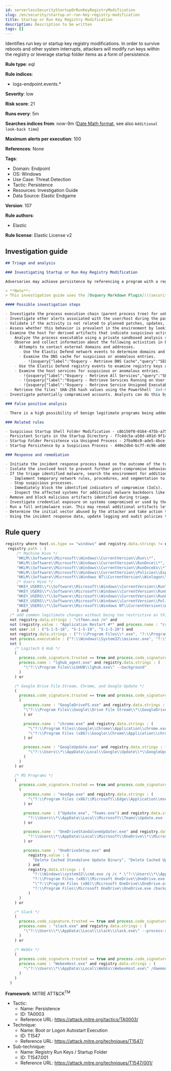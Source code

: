 ```yaml
---
id: serverlessSecurityStartupOrRunKeyRegistryModification
slug: /en/security/startup-or-run-key-registry-modification
title: Startup or Run Key Registry Modification
description: Description to be written
tags: []
---
```


<div id="startup-or-run-key-registry-modification"></div>

Identifies run key or startup key registry modifications. In order to survive reboots and other system interrupts, attackers will modify run keys within the registry or leverage startup folder items as a form of persistence.

**Rule type**: eql

**Rule indices**:

* logs-endpoint.events.*

**Severity**: low

**Risk score**: 21

**Runs every**: 5m

**Searches indices from**: now-9m ([Date Math format](((ref))/common-options.html#date-math), see also <DocLink id="serverlessSecurityRulesUiCreate" section="set-the-rules-schedule">`Additional look-back time`</DocLink>)

**Maximum alerts per execution**: 100

**References**: None

**Tags**:

* Domain: Endpoint
* OS: Windows
* Use Case: Threat Detection
* Tactic: Persistence
* Resources: Investigation Guide
* Data Source: Elastic Endgame

**Version**: 107

**Rule authors**:

* Elastic

**Rule license**: Elastic License v2

## Investigation guide

```markdown
## Triage and analysis

### Investigating Startup or Run Key Registry Modification

Adversaries may achieve persistence by referencing a program with a registry run key. Adding an entry to the run keys in the registry will cause the program referenced to be executed when a user logs in. These programs will executed under the context of the user and will have the account's permissions. This rule looks for this behavior by monitoring a range of registry run keys.

> **Note**:
> This investigation guide uses the [Osquery Markdown Plugin](((security-guide))/invest-guide-run-osquery.html) introduced in Elastic Stack version 8.5.0. Older Elastic Stack versions will display unrendered Markdown in this guide.

#### Possible investigation steps

- Investigate the process execution chain (parent process tree) for unknown processes. Examine their executable files for prevalence, whether they are located in expected locations, and if they are signed with valid digital signatures.
- Investigate other alerts associated with the user/host during the past 48 hours.
- Validate if the activity is not related to planned patches, updates, network administrator activity, or legitimate software installations.
- Assess whether this behavior is prevalent in the environment by looking for similar occurrences across hosts.
- Examine the host for derived artifacts that indicate suspicious activities:
  - Analyze the process executable using a private sandboxed analysis system.
  - Observe and collect information about the following activities in both the sandbox and the alert subject host:
    - Attempts to contact external domains and addresses.
      - Use the Elastic Defend network events to determine domains and addresses contacted by the subject process by filtering by the process' `process.entity_id`.
      - Examine the DNS cache for suspicious or anomalous entries.
        - !{osquery{"label":"Osquery - Retrieve DNS Cache","query":"SELECT * FROM dns_cache"}}
    - Use the Elastic Defend registry events to examine registry keys accessed, modified, or created by the related processes in the process tree.
    - Examine the host services for suspicious or anomalous entries.
      - !{osquery{"label":"Osquery - Retrieve All Services","query":"SELECT description, display_name, name, path, pid, service_type, start_type, status, user_account FROM services"}}
      - !{osquery{"label":"Osquery - Retrieve Services Running on User Accounts","query":"SELECT description, display_name, name, path, pid, service_type, start_type, status, user_account FROM services WHERE\nNOT (user_account LIKE '%LocalSystem' OR user_account LIKE '%LocalService' OR user_account LIKE '%NetworkService' OR\nuser_account == null)\n"}}
      - !{osquery{"label":"Osquery - Retrieve Service Unsigned Executables with Virustotal Link","query":"SELECT concat('https://www.virustotal.com/gui/file/', sha1) AS VtLink, name, description, start_type, status, pid,\nservices.path FROM services JOIN authenticode ON services.path = authenticode.path OR services.module_path =\nauthenticode.path JOIN hash ON services.path = hash.path WHERE authenticode.result != 'trusted'\n"}}
  - Retrieve the files' SHA-256 hash values using the PowerShell `Get-FileHash` cmdlet and search for the existence and reputation of the hashes in resources like VirusTotal, Hybrid-Analysis, CISCO Talos, Any.run, etc.
- Investigate potentially compromised accounts. Analysts can do this by searching for login events (for example, 4624) to the target host after the registry modification.

### False positive analysis

- There is a high possibility of benign legitimate programs being added to registry run keys. This activity could be based on new software installations, patches, or any kind of network administrator related activity. Before undertaking further investigation, verify that this activity is not benign.

### Related rules

- Suspicious Startup Shell Folder Modification - c8b150f0-0164-475b-a75e-74b47800a9ff
- Persistent Scripts in the Startup Directory - f7c4dc5a-a58d-491d-9f14-9b66507121c0
- Startup Folder Persistence via Unsigned Process - 2fba96c0-ade5-4bce-b92f-a5df2509da3f
- Startup Persistence by a Suspicious Process - 440e2db4-bc7f-4c96-a068-65b78da59bde

### Response and remediation

- Initiate the incident response process based on the outcome of the triage.
- Isolate the involved host to prevent further post-compromise behavior.
- If the triage identified malware, search the environment for additional compromised hosts.
  - Implement temporary network rules, procedures, and segmentation to contain the malware.
  - Stop suspicious processes.
  - Immediately block the identified indicators of compromise (IoCs).
  - Inspect the affected systems for additional malware backdoors like reverse shells, reverse proxies, or droppers that attackers could use to reinfect the system.
- Remove and block malicious artifacts identified during triage.
- Investigate credential exposure on systems compromised or used by the attacker to ensure all compromised accounts are identified. Reset passwords for these accounts and other potentially compromised credentials, such as email, business systems, and web services.
- Run a full antimalware scan. This may reveal additional artifacts left in the system, persistence mechanisms, and malware components.
- Determine the initial vector abused by the attacker and take action to prevent reinfection through the same vector.
- Using the incident response data, update logging and audit policies to improve the mean time to detect (MTTD) and the mean time to respond (MTTR).

```

## Rule query

```js
registry where host.os.type == "windows" and registry.data.strings != null and
 registry.path : (
     /* Machine Hive */
     "HKLM\\Software\\Microsoft\\Windows\\CurrentVersion\\Run\\*",
     "HKLM\\Software\\Microsoft\\Windows\\CurrentVersion\\RunOnce\\*",
     "HKLM\\Software\\Microsoft\\Windows\\CurrentVersion\\RunOnceEx\\*",
     "HKLM\\Software\\Microsoft\\Windows\\CurrentVersion\\Policies\\Explorer\\Run\\*",
     "HKLM\\Software\\Microsoft\\Windows NT\\CurrentVersion\\Winlogon\\Shell\\*",
     /* Users Hive */
     "HKEY_USERS\\*\\Software\\Microsoft\\Windows\\CurrentVersion\\Run\\*",
     "HKEY_USERS\\*\\Software\\Microsoft\\Windows\\CurrentVersion\\RunOnce\\*",
     "HKEY_USERS\\*\\Software\\Microsoft\\Windows\\CurrentVersion\\RunOnceEx\\*",
     "HKEY_USERS\\*\\Software\\Microsoft\\Windows\\CurrentVersion\\Policies\\Explorer\\Run\\*",
     "HKEY_USERS\\*\\Software\\Microsoft\\Windows NT\\CurrentVersion\\Winlogon\\Shell\\*"
     ) and
  /* add common legitimate changes without being too restrictive as this is one of the most abused AESPs */
  not registry.data.strings : "ctfmon.exe /n" and
  not (registry.value : "Application Restart #*" and process.name : "csrss.exe") and
  not user.id : ("S-1-5-18", "S-1-5-19", "S-1-5-20") and
  not registry.data.strings : ("?:\\Program Files\\*.exe", "?:\\Program Files (x86)\\*.exe") and
  not process.executable : ("?:\\Windows\\System32\\msiexec.exe", "?:\\Windows\\SysWOW64\\msiexec.exe") and
  not (
    /* Logitech G Hub */
    (
      process.code_signature.trusted == true and process.code_signature.subject_name : "Logitech Inc" and
      process.name : "lghub_agent.exe" and registry.data.strings : (
        "\"?:\\Program Files\\LGHUB\\lghub.exe\" --background"
      )
    ) or

    /* Google Drive File Stream, Chrome, and Google Update */
    (
      process.code_signature.trusted == true and process.code_signature.subject_name : "Google LLC" and
      (
        process.name : "GoogleDriveFS.exe" and registry.data.strings : (
        "\"?:\\Program Files\\Google\\Drive File Stream\\*\\GoogleDriveFS.exe\" --startup_mode"
        ) or

        process.name : "chrome.exe" and registry.data.strings : (
          "\"?:\\Program Files\\Google\\Chrome\\Application\\chrome.exe\" --no-startup-window /prefetch:5",
          "\"?:\\Program Files (x86)\\Google\\Chrome\\Application\\chrome.exe\" --no-startup-window /prefetch:5"
        ) or

        process.name : "GoogleUpdate.exe" and registry.data.strings : (
          "\"?:\\Users\\*\\AppData\\Local\\Google\\Update\\*\\GoogleUpdateCore.exe\""
        )
      )
    ) or

    /* MS Programs */
    (
      process.code_signature.trusted == true and process.code_signature.subject_name : ("Microsoft Windows", "Microsoft Corporation") and
      (
        process.name : "msedge.exe" and registry.data.strings : (
          "\"?:\\Program Files (x86)\\Microsoft\\Edge\\Application\\msedge.exe\" --no-startup-window --win-session-start /prefetch:5"
        ) or

        process.name : ("Update.exe", "Teams.exe") and registry.data.strings : (
          "?:\\Users\\*\\AppData\\Local\\Microsoft\\Teams\\Update.exe --processStart \"Teams.exe\" --process-start-args \"--system-initiated\""
        ) or

        process.name : "OneDriveStandaloneUpdater.exe" and registry.data.strings : (
          "?:\\Users\\*\\AppData\\Local\\Microsoft\\OneDrive\\*\\Microsoft.SharePoint.exe"
        ) or

        process.name : "OneDriveSetup.exe" and
          registry.value : (
            "Delete Cached Standalone Update Binary", "Delete Cached Update Binary", "amd64", "Uninstall *", "i386", "OneDrive"
          ) and
          registry.data.strings : (
            "?:\\Windows\\system32\\cmd.exe /q /c * \"?:\\Users\\*\\AppData\\Local\\Microsoft\\OneDrive\\*\"",
            "?:\\Program Files (x86)\\Microsoft OneDrive\\OneDrive.exe /background *",
            "\"?:\\Program Files (x86)\\Microsoft OneDrive\\OneDrive.exe\" /background *",
            "?:\\Program Files\\Microsoft OneDrive\\OneDrive.exe /background *"
          )
      )
    ) or

    /* Slack */
    (
      process.code_signature.trusted == true and process.code_signature.subject_name : "Slack Technologies, Inc." and
      process.name : "slack.exe" and registry.data.strings : (
        "\"?:\\Users\\*\\AppData\\Local\\slack\\slack.exe\" --process-start-args --startup"
      )
    ) or

    /* WebEx */
    (
      process.code_signature.trusted == true and process.code_signature.subject_name : ("Cisco WebEx LLC", "Cisco Systems, Inc.") and
      process.name : "WebexHost.exe" and registry.data.strings : (
        "\"?:\\Users\\*\\AppData\\Local\\WebEx\\WebexHost.exe\" /daemon /runFrom=autorun"
      )
    )
  )

```

**Framework**: MITRE ATT&CK<sup>TM</sup>

* Tactic:
    * Name: Persistence
    * ID: TA0003
    * Reference URL: https://attack.mitre.org/tactics/TA0003/
* Technique:
    * Name: Boot or Logon Autostart Execution
    * ID: T1547
    * Reference URL: https://attack.mitre.org/techniques/T1547/
* Sub-technique:
    * Name: Registry Run Keys / Startup Folder
    * ID: T1547.001
    * Reference URL: https://attack.mitre.org/techniques/T1547/001/

